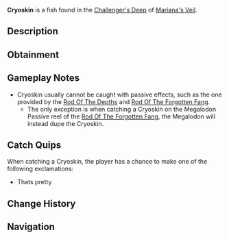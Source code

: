 {{FishInfobox
|image          = Cryoskin.png
|rarity         = Common
|sea            = First Sea
|location       = [[Challenger's Deep]]
|sublocation    = 
|sources        = Fishing Rod
|nopassive      = 1
|radar_location = 
|prog_speed     = -20
|xp             = 250
|weather        = 
|time           = 
|season         = 
|bait           = 
|base_weight    = 8
|base_value     = 50
|weight_range   = 5
|base_chance    = 10
|base_resil     = 100
}}
'''Cryoskin''' is a {{Rarity|Common}} fish found in the [[Challenger's Deep]] of [[Mariana's Veil]].

== Description ==
{{Description|Cryoskin... Used to craft something?|Bestiary Entry}}

== Obtainment ==
{{Description|Its pretty|Bestiary Hint}}
{{Fish Availability|
Mariana's Veil/Challenger's Deep
|top_rods      = 
Fast Rod\162974.16\142110.61;
Training Rod\149336.28\149336.28;
Fischer's Rod\143693.99\125298.64;
Adventurer's Rod\142900.1\124606.38;
Flimsy Rod\137572.22\137572.22;
Buddy Bond Rod\136745.76\131988.29;
Astralhook Rod\112007.6\114301.38;
Ethereal Prism Rod\106247.82\111277.02;
No-Life Rod\104961.97\104961.97;
Seraphic Rod\104746.24\104746.24;
Challenger's Rod\95804.7\95804.7;
Rod Of The Forgotten Fang\95438.1\95438.1;
Verdant Shear Rod\89298.18\89298.18;
Zeus Rod\89005.15\89005.15;
Rod Of The Depths\86866.66\86866.66;
Blazebringer Rod\84156.77\84156.77;
Depthseeker Rod\81542.23\81542.23;
Rod Of The Exalted One\81437.49\81437.49;
Avalanche Rod\73293.74\73293.74;
Free Spirit Rod\72948.88\72948.88;
Trident Rod\72525.83\72525.83;
Volcanic Rod\67646.36\67646.36;
Steady Rod\18879.88\18879.88
|recommended   = Training Rod
}}

== Gameplay Notes ==
* Cryoskin usually cannot be caught with passive effects, such as the one provided by the [[Rod Of The Depths]] and [[Rod Of The Forgotten Fang]].
** The only exception is when catching a Cryoskin on the Megalodon Passive reel of the [[Rod Of The Forgotten Fang]], the Megalodon will instead dupe the Cryoskin.

== Catch Quips ==
When catching a Cryoskin, the player has a chance to make one of the following exclamations:
* Thats pretty

== Change History ==
{{Change History|{{subst:Current Version}}}}

== Navigation ==
{{Fish Navbox|Challenger's Deep}}